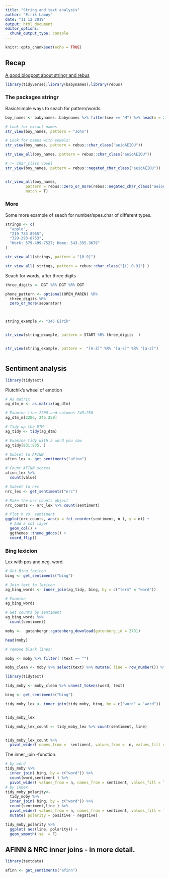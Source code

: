 ```yaml
---
title: "String and text analysis"
author: "Eirik Lamøy"
date: "11 12 2019"
output: html_document
editor_options: 
  chunk_output_type: console
---
```


```r
knitr::opts_chunk$set(echo = TRUE)
```

## Recap

[A good blogpost about stringr and rebus](https://rpubs.com/iPhuoc/stringr_manipulation)

```r
library(tidyverse);library(babynames);library(rebus)

```


### The packages stringr
Basic/simple ways to seach for pattern/words.
```r

boy_names <- babynames::babynames %>% filter(sex == "M") %>% head(n = 20) %>% pull(name)

# Look for excact names 
str_view(boy_names, pattern = "John")

# Look for names with vowels:
str_view(boy_names, pattern = rebus::char_class("aeioAEIOU"))

str_view_all(boy_names, pattern = rebus::char_class("aeioAEIOU"))

# != char_class vowel
str_view(boy_names, pattern = rebus::negated_char_class("aeioAEIOU"))


str_view_all(boy_names,
         pattern = rebus::zero_or_more(rebus::negated_char_class("aeioAEIOU")),
         match = T)

```



### More

Some more example of seach for number/spes.char of different types.


```r

strings <- c(
  "apple", 
  "219 733 8965", 
  "329-293-8753", 
  "Work: 579-499-7527; Home: 543.355.3679"
)

str_view_all(strings, pattern = "[0-9]")

str_view_all( strings, pattern = rebus::char_class("[().0-9]") )
```

Seach for words, after three digits

```r
three_digits <- DGT %R% DGT %R% DGT 

phone_pattern <- optional(OPEN_PAREN) %R% 
  three_digits %R% 
  zero_or_more(separator) 



string_example <- "345 Eirik"


str_view(string_example, pattern = START %R% three_digits  )


str_view(string_example, pattern =  "[A-Z]" %R% "[a-z]" %R% "[a-z]")



```







## Sentiment analysis


```r
library(tidytext)
```

Plutchik's wheel of emotion
```r
# As matrix
ag_dtm_m <- as.matrix(ag_dtm)

# Examine line 2206 and columns 245:250
ag_dtm_m[2206, 245:250]

# Tidy up the DTM
ag_tidy <- tidy(ag_dtm)

# Examine tidy with a word you saw
ag_tidy[831:835, ]
```


```r
# Subset to AFINN
afinn_lex <- get_sentiments("afinn")

# Count AFINN scores
afinn_lex %>% 
  count(value)

# Subset to nrc
nrc_lex <- get_sentiments("nrc")

# Make the nrc counts object
nrc_counts <- nrc_lex %>% count(sentiment)

# Plot n vs. sentiment
ggplot(nrc_counts, aes(x = fct_reorder(sentiment, n ), y = n)) +
  # Add a col layer
  geom_col() +
  ggthemes::theme_gdocs() +
  coord_flip()

```
 


### Bing lexicion
Lex with pos and neg. word. 
```r

# Get Bing lexicon
bing <- get_sentiments("bing")

# Join text to lexicon
ag_bing_words <- inner_join(ag_tidy, bing, by = c("term" = "word"))

# Examine
ag_bing_words

# Get counts by sentiment
ag_bing_words %>%
  count(sentiment)


```

```r
moby <-  gutenbergr::gutenberg_download(gutenberg_id = 2701)

head(moby)

# remove blank lines:

moby <- moby %>% filter( !text == "")

moby_clean <- moby %>% select(text) %>% mutate( line = row_number()) %>% select(line, text)

library(tidytext)

tidy_moby <- moby_clean %>% unnest_tokens(word, text)

bing <- get_sentiments("bing")

tidy_moby_lex <- inner_join(tidy_moby, bing, by = c("word" = "word"))


tidy_moby_lex

tidy_moby_lex_count <- tidy_moby_lex %>% count(sentiment, line)


tidy_moby_lex_count %>% 
  pivot_wider( names_from =  sentiment, values_from =  n, values_fill = list(n = 0) )

```

The inner_join -function.


```r
# by word
tidy_moby %>% 
  inner_join( bing, by = c("word")) %>% 
  count(word,sentiment ) %>% 
  pivot_wider( values_from = n, names_from = sentiment, values_fill = list(n = 0))
# by index
tidy_moby_polarity<-
  tidy_moby %>% 
  inner_join( bing, by = c("word")) %>% 
  count(sentiment,line ) %>% 
  pivot_wider( values_from = n, names_from = sentiment, values_fill = list(n = 0)) %>% 
  mutate( polarity = positive - negative)
```

```r
tidy_moby_polarity %>% 
  ggplot( aes(line, polarity)) +
  geom_smooth( se  = F)

```


## AFINN & NRC inner joins - in more detail.

```r
library(textdata)

afinn <- get_sentiments("afinn")



```







